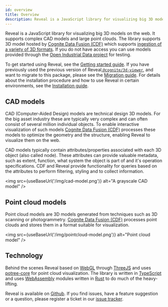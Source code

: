 ```yaml
---
id: overview
title: Overview
description: Reveal is a JavaScript library for visualizing big 3D models on the web. It supports complex CAD models and large point clouds.
---
```


Reveal is a JavaScript library for visualizing big 3D models on the web. It supports complex CAD models and large point clouds. The library supports 3D model hosted by [Cognite Data Fusion (CDF)](https://docs.cognite.com/cdf/) which supports [ingestion of a variety of 3D formats](https://docs.cognite.com/cdf/3d/). If you do not have access you can use models provided through the [Open Industrial Data project](https://openindustrialdata.com/) for testing.

To get started using Reveal, see the [Getting started guide](./getting-started). If you have previously used the previous version of Reveal,[`@cognite/3d-viewer`](https://www.npmjs.com/package/@cognite/3d-viewer), and want to migrate to this package, please see the [Migration guide](./migration-guide). For details about the installation procedure and how to use Reveal in certain environments, see the [Installation guide](./installation).

## CAD models

CAD (Computer-Aided Design) models are technical design 3D models. For the big asset industry these are typically very complex and can often consist of several million individual objects. To enable interactive visualization of such models [Cognite Data Fusion (CDF)](https://docs.cognite.com/cdf/) processes these models to optimize the geometry and the structure, enabling Reveal to visualize them on the web.

CAD models typically contain attributes/properties associated with each 3D object (also called node). These attributes can provide valuable metadata, such as extent, function, what system the object is part of and it's operation specifications. CDF and Reveal provide functionality for queries based on the attributes to perform filtering, styling and to collect information.

<img src={useBaseUrl('/img/cad-model.png')} alt="A grayscale CAD model" />

## Point cloud models

Point cloud models are 3D models generated from techniques such as 3D scanning or photogrammetry. [Cognite Data Fusion (CDF)](https://docs.cognite.com/cdf/) processes point clouds and stores them in a format suitable for visualization.

<img src={useBaseUrl('/img/pointcloud-model.png')} alt="Point cloud model" />

## Technology

Behind the scenes Reveal based on [WebGL](https://developer.mozilla.org/en-US/docs/Web/API/**WebGL_API**) through [ThreeJS](https://threejs.org/) and uses [potree-core](https://github.com/tentone/potree-core) for point cloud visualization. The library is written in [TypeScript](https://www.typescriptlang.org/) and uses [WebAssembly](https://webassembly.org/) modules written in [Rust](https://www.rust-lang.org/) to do much of the heavy-lifting.

Reveal is available on [Github](https://github.com/cognitedata/reveal). If you find issues, have a feature suggestion or a question, please register a ticket in our [issue tracker](https://github.com/cognitedata/reveal/issues).